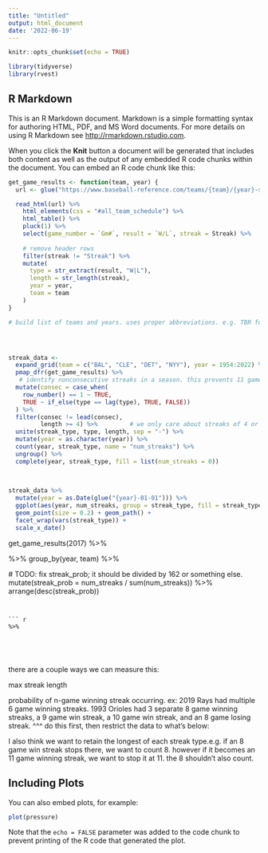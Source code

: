 ```yaml
---
title: "Untitled"
output: html_document
date: '2022-06-19'
---
```


```r
knitr::opts_chunk$set(echo = TRUE)

library(tidyverse)
library(rvest)
```

## R Markdown

This is an R Markdown document. Markdown is a simple formatting syntax for authoring HTML, PDF, and MS Word documents. For more details on using R Markdown see <http://rmarkdown.rstudio.com>.

When you click the **Knit** button a document will be generated that includes both content as well as the output of any embedded R code chunks within the document. You can embed an R code chunk like this:

```r

get_game_results <- function(team, year) {
  url <- glue("https://www.baseball-reference.com/teams/{team}/{year}-schedule-scores.shtml")

  read_html(url) %>%
    html_elements(css = "#all_team_schedule") %>%
    html_table() %>%
    pluck(1) %>%
    select(game_number = `Gm#`, result = `W/L`, streak = Streak) %>%
    
    # remove header rows
    filter(streak != "Streak") %>%
    mutate(
      type = str_extract(result, "W|L"),
      length = str_length(streak),
      year = year,
      team = team
    ) 
}


```

```r

# build list of teams and years. uses proper abbreviations. e.g. TBR for 2008 and after; TBD in years prior. 




streak_data <-
  expand_grid(team = c("BAL", "CLE", "DET", "NYY"), year = 1954:2022) %>%
  pmap_dfr(get_game_results) %>%
   # identify nonconsecutive streaks in a season. this prevents 11 game streaks from also counting as streaks of 10, 9. 8, etc. games
  mutate(consec = case_when(
    row_number() == 1 ~ TRUE,
    TRUE ~ if_else(type == lag(type), TRUE, FALSE))
  ) %>%
  filter(consec != lead(consec),
         length >= 4) %>%         # we only care about streaks of 4 or more games. 
  unite(streak_type, type, length, sep = "-") %>%
  mutate(year = as.character(year)) %>%
  count(year, streak_type, name = "num_streaks") %>%
  ungroup() %>%
  complete(year, streak_type, fill = list(num_streaks = 0)) 
  
  


```

```r
streak_data %>%
  mutate(year = as.Date(glue("{year}-01-01"))) %>%
  ggplot(aes(year, num_streaks, group = streak_type, fill = streak_type, color = streak_type)) +
  geom_point(size = 0.2) + geom_path() + 
  facet_wrap(vars(streak_type)) +
  scale_x_date()
```


get_game_results(2017) %>%
  
  %>%
  group_by(year, team) %>%
  
  # TODO: fix streak_prob; it should be divided by 162 or something else. 
  mutate(streak_prob = num_streaks / sum(num_streaks)) %>%
  arrange(desc(streak_prob))
    
    
```


``` r

%>%
  

  
  
```


there are a couple ways we can measure this:

max streak length

probability of n-game winning streak occurring. ex: 2019 Rays had multiple 6 game winning streaks. 1993 Orioles had 3 separate 8 game winning streaks, a 9 game win streak, a 10 game win streak, and an 8 game losing streak. 
^^^ do this first, then restrict the data to what's below:

I also think we want to retain the longest of each streak type.e.g. if an 8 game win streak stops there, we want to count 8. however if it becomes an 11 game winning streak, we want to stop it at 11. the 8 shouldn't also count.



## Including Plots

You can also embed plots, for example:

```r
plot(pressure)
```

Note that the `echo = FALSE` parameter was added to the code chunk to prevent printing of the R code that generated the plot.

